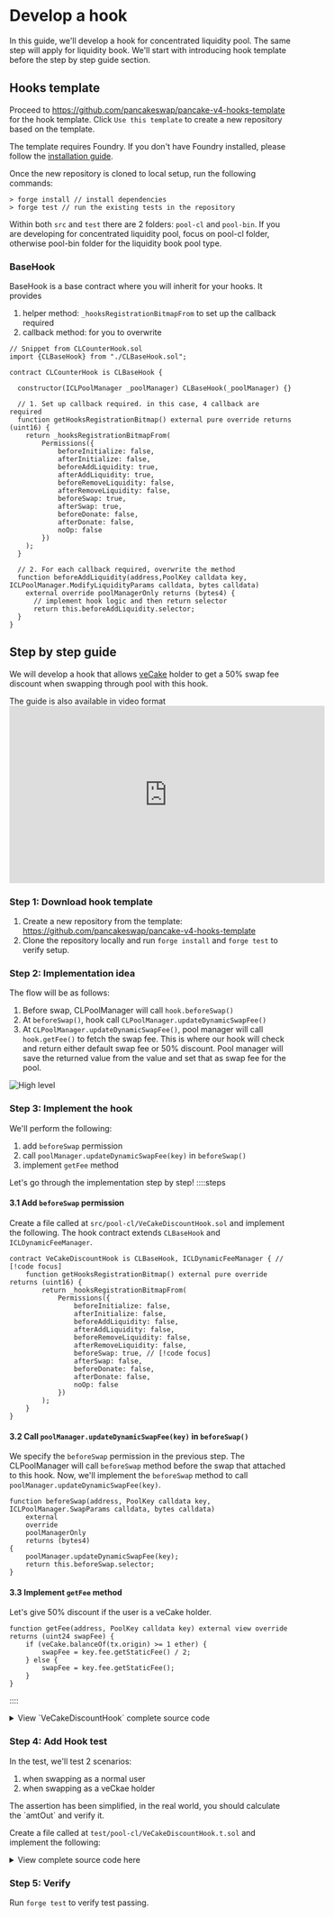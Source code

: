 
# Develop a hook

In this guide, we'll develop a hook for concentrated liquidity pool. The same step will apply for liquidity book. We'll start with introducing hook template before the step by step guide section.

## Hooks template

Proceed to https://github.com/pancakeswap/pancake-v4-hooks-template for the hook template. Click `Use this template` to create a new repository based on the template.

The template requires Foundry. If you don't have Foundry installed, please follow the [installation guide](https://book.getfoundry.sh/getting-started/installation).

Once the new repository is cloned to local setup, run the following commands:
```
> forge install // install dependencies
> forge test // run the existing tests in the repository
```

Within both `src` and `test` there are 2 folders: `pool-cl` and `pool-bin`. If you are developing for concentrated liquidity pool, focus on pool-cl folder, otherwise pool-bin folder for the liquidity book pool type.

### BaseHook
BaseHook is a base contract where you will inherit for your hooks. It provides

1. helper method: `_hooksRegistrationBitmapFrom` to set up the callback required
2. callback method: for you to overwrite

```solidity
// Snippet from CLCounterHook.sol
import {CLBaseHook} from "./CLBaseHook.sol";

contract CLCounterHook is CLBaseHook {

  constructor(ICLPoolManager _poolManager) CLBaseHook(_poolManager) {}

  // 1. Set up callback required. in this case, 4 callback are required
  function getHooksRegistrationBitmap() external pure override returns (uint16) {
    return _hooksRegistrationBitmapFrom(
        Permissions({
            beforeInitialize: false,
            afterInitialize: false,
            beforeAddLiquidity: true,
            afterAddLiquidity: true,
            beforeRemoveLiquidity: false,
            afterRemoveLiquidity: false,
            beforeSwap: true,
            afterSwap: true,
            beforeDonate: false,
            afterDonate: false,
            noOp: false
        })
    );
  }

  // 2. For each callback required, overwrite the method
  function beforeAddLiquidity(address,PoolKey calldata key, ICLPoolManager.ModifyLiquidityParams calldata, bytes calldata)
    external override poolManagerOnly returns (bytes4) {
      // implement hook logic and then return selector
      return this.beforeAddLiquidity.selector;
  }
}

```

## Step by step guide

We will develop a hook that allows [veCake](https://docs.pancakeswap.finance/products/vecake/what-is-vecake) holder to get a 50% swap fee discount when swapping through pool with this hook.

<Callout type="info">
 The guide is also available in video format
<iframe width="560" height="315" src="https://www.youtube.com/embed/48zgqAdtPJY?si=0YOJNYZLO8dyFsHR" title="YouTube video player" frameBorder="0" allow="accelerometer; autoplay; clipboard-write; encrypted-media; gyroscope; picture-in-picture; web-share; fullscreen;"></iframe>
</Callout>

### Step 1: Download hook template

1. Create a new repository from the template: https://github.com/pancakeswap/pancake-v4-hooks-template
2. Clone the repository locally and run `forge install` and `forge test` to verify setup.

### Step 2: Implementation idea

The flow will be as follows:

1. Before swap, CLPoolManager will call `hook.beforeSwap()`
2. At `beforeSwap()`, hook call `CLPoolManager.updateDynamicSwapFee()`
3. At `CLPoolManager.updateDynamicSwapFee()`, pool manager will call `hook.getFee()` to fetch the swap fee. This is where our hook will check and return either default swap fee or 50% discount. Pool manager will save the returned value from the value and set that as swap fee for the pool.

![High level](/v4/guides-develop-hook-1.png)


### Step 3: Implement the hook

We'll perform the following:

1. add `beforeSwap` permission
2. call `poolManager.updateDynamicSwapFee(key)` in `beforeSwap()`
3. implement `getFee` method

Let's go through the implementation step by step!
::::steps
#### 3.1 Add `beforeSwap` permission
Create a file called at `src/pool-cl/VeCakeDiscountHook.sol` and implement the following. The hook contract extends `CLBaseHook` and `ICLDynamicFeeManager`.

```solidity
contract VeCakeDiscountHook is CLBaseHook, ICLDynamicFeeManager { // [!code focus]
    function getHooksRegistrationBitmap() external pure override returns (uint16) {
        return _hooksRegistrationBitmapFrom(
            Permissions({
                beforeInitialize: false,
                afterInitialize: false,
                beforeAddLiquidity: false,
                afterAddLiquidity: false,
                beforeRemoveLiquidity: false,
                afterRemoveLiquidity: false,
                beforeSwap: true, // [!code focus]
                afterSwap: false,
                beforeDonate: false,
                afterDonate: false,
                noOp: false
            })
        );
    }
}
```

#### 3.2 Call `poolManager.updateDynamicSwapFee(key)` in `beforeSwap()`
We specify the `beforeSwap` permission in the previous step. The CLPoolManager will call `beforeSwap` method before the swap that attached to this hook.
Now, we'll implement the `beforeSwap` method to call `poolManager.updateDynamicSwapFee(key)`.

```solidity
function beforeSwap(address, PoolKey calldata key, ICLPoolManager.SwapParams calldata, bytes calldata)
    external
    override
    poolManagerOnly
    returns (bytes4)
{
    poolManager.updateDynamicSwapFee(key);
    return this.beforeSwap.selector;
}
```

#### 3.3 Implement `getFee` method
Let's give 50% discount if the user is a veCake holder.
```solidity
function getFee(address, PoolKey calldata key) external view override returns (uint24 swapFee) {
    if (veCake.balanceOf(tx.origin) >= 1 ether) {
        swapFee = key.fee.getStaticFee() / 2;
    } else {
        swapFee = key.fee.getStaticFee();
    }
}
```
::::

<details>
  <summary>View `VeCakeDiscountHook` complete source code</summary>

```solidity [src/pool-cl/VeCakeDiscountHook.sol]
// [!include ~/snippets/VeCakeDiscountHook.sol]
```
</details>



### Step 4: Add Hook test

In the test, we'll test 2 scenarios:

1. when swapping as a normal user
1. when swapping as a veCkae holder

<Callout type="warning">
    The assertion has been simplified, in the real world, you should calculate the `amtOut` and verify it.
</Callout>

Create a file called at `test/pool-cl/VeCakeDiscountHook.t.sol` and implement the following:

<details>
    <summary> View complete source code here </summary>

```solidity [test/pool-cl/VeCakeDiscountHook.t.sol]
// [!include ~/snippets/VeCakeDiscountHook.t.sol]
```

</details>


### Step 5: Verify

Run `forge test` to verify test passing.